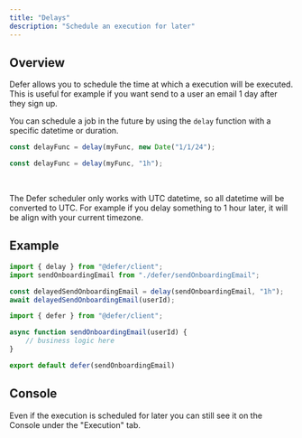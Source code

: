 ```yaml
---
title: "Delays"
description: "Schedule an execution for later"
---
```


## Overview

Defer allows you to schedule the time at which a execution will be
executed. This is useful for example if you want send to a user an
email 1 day after they sign up.

You can schedule a job in the future by using the `delay` function
with a specific datetime or duration.

<CodeGroup>

```js datetime
const delayFunc = delay(myFunc, new Date("1/1/24");
```

```js duration
const delayFunc = delay(myFunc, "1h");
```

</CodeGroup>

<br/>

<Info>

The Defer scheduler only works with UTC datetime, so all datetime will
be converted to UTC. For example if you delay something to 1 hour
later, it will be align with your current timezone.

</Info>

## Example

<CodeGroup>

```js index.js
import { delay } from "@defer/client";
import sendOnboardingEmail from "./defer/sendOnboardingEmail";

const delayedSendOnboardingEmail = delay(sendOnboardingEmail, "1h");
await delayedSendOnboardingEmail(userId);
```

```js defer/sendOnboardingEmail.js
import { defer } from "@defer/client";

async function sendOnboardingEmail(userId) {
	// business logic here
}

export default defer(sendOnboardingEmail)
```

</CodeGroup>


## Console

Even if the execution is scheduled for later you can still see it on
the Console under the "Execution" tab.
